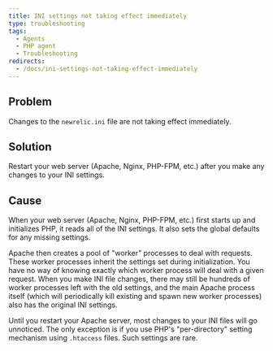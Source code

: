 ```yaml
---
title: INI settings not taking effect immediately
type: troubleshooting
tags:
  - Agents
  - PHP agent
  - Troubleshooting
redirects:
  - /docs/ini-settings-not-taking-effect-immediately
---
```


## Problem

Changes to the `newrelic.ini` file are not taking effect immediately.

## Solution

Restart your web server (Apache, Nginx, PHP-FPM, etc.) after you make any changes to your INI settings.

## Cause

When your web server (Apache, Nginx, PHP-FPM, etc.) first starts up and initializes PHP, it reads all of the INI settings. It also sets the global defaults for any missing settings.

Apache then creates a pool of "worker" processes to deal with requests. These worker processes inherit the settings set during initialization. You have no way of knowing exactly which worker process will deal with a given request. When you make INI file changes, there may still be hundreds of worker processes left with the old settings, and the main Apache process itself (which will periodically kill existing and spawn new worker processes) also has the original INI settings.

Until you restart your Apache server, most changes to your INI files will go unnoticed. The only exception is if you use PHP's "per-directory" setting mechanism using `.htaccess` files. Such settings are rare.
